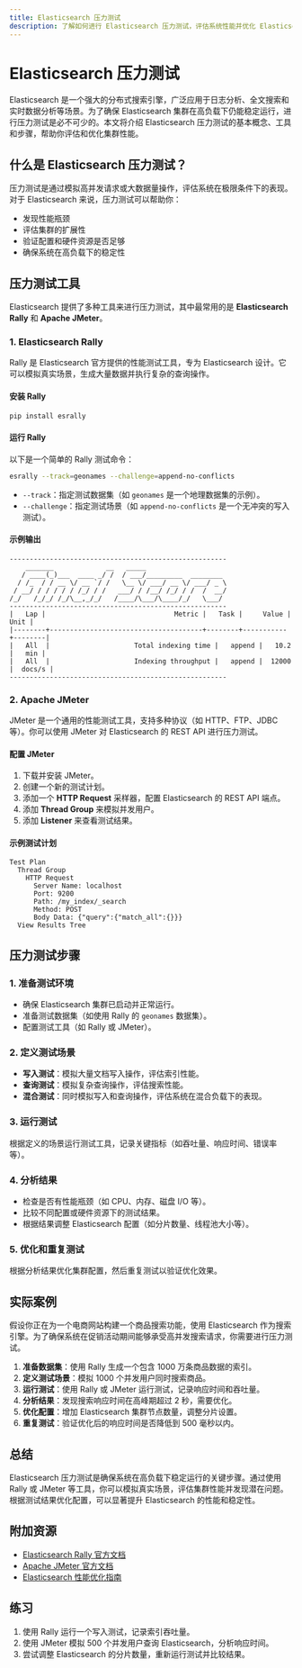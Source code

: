 ```yaml
---
title: Elasticsearch 压力测试
description: 了解如何进行 Elasticsearch 压力测试，评估系统性能并优化 Elasticsearch 集群。
---
```


# Elasticsearch 压力测试

Elasticsearch 是一个强大的分布式搜索引擎，广泛应用于日志分析、全文搜索和实时数据分析等场景。为了确保 Elasticsearch 集群在高负载下仍能稳定运行，进行压力测试是必不可少的。本文将介绍 Elasticsearch 压力测试的基本概念、工具和步骤，帮助你评估和优化集群性能。

## 什么是 Elasticsearch 压力测试？

压力测试是通过模拟高并发请求或大数据量操作，评估系统在极限条件下的表现。对于 Elasticsearch 来说，压力测试可以帮助你：

- 发现性能瓶颈
- 评估集群的扩展性
- 验证配置和硬件资源是否足够
- 确保系统在高负载下的稳定性

## 压力测试工具

Elasticsearch 提供了多种工具来进行压力测试，其中最常用的是 **Elasticsearch Rally** 和 **Apache JMeter**。

### 1. Elasticsearch Rally

Rally 是 Elasticsearch 官方提供的性能测试工具，专为 Elasticsearch 设计。它可以模拟真实场景，生成大量数据并执行复杂的查询操作。

#### 安装 Rally

```bash
pip install esrally
```

#### 运行 Rally

以下是一个简单的 Rally 测试命令：

```bash
esrally --track=geonames --challenge=append-no-conflicts
```

- `--track`：指定测试数据集（如 `geonames` 是一个地理数据集的示例）。
- `--challenge`：指定测试场景（如 `append-no-conflicts` 是一个无冲突的写入测试）。

#### 示例输出

```plaintext
------------------------------------------------------
    _______             __   _____
   / ____(_)___  ____ _/ /  / ___/_________  ________
  / /_  / / __ \/ __ `/ /   \__ \/ ___/ __ \/ ___/ _ \
 / __/ / / / / / /_/ / /   ___/ / /__/ /_/ / /  /  __/
/_/   /_/_/ /_/\__,_/_/   /____/\___/\____/_/   \___/
------------------------------------------------------
|   Lap |                                Metric |   Task |     Value |   Unit |
|--------+--------------------------------------+--------+-----------+--------|
|   All  |                     Total indexing time |   append |   10.2 |   min |
|   All  |                     Indexing throughput |   append |  12000 |  docs/s |
------------------------------------------------------
```

### 2. Apache JMeter

JMeter 是一个通用的性能测试工具，支持多种协议（如 HTTP、FTP、JDBC 等）。你可以使用 JMeter 对 Elasticsearch 的 REST API 进行压力测试。

#### 配置 JMeter

1. 下载并安装 JMeter。
2. 创建一个新的测试计划。
3. 添加一个 **HTTP Request** 采样器，配置 Elasticsearch 的 REST API 端点。
4. 添加 **Thread Group** 来模拟并发用户。
5. 添加 **Listener** 来查看测试结果。

#### 示例测试计划

```plaintext
Test Plan
  Thread Group
    HTTP Request
      Server Name: localhost
      Port: 9200
      Path: /my_index/_search
      Method: POST
      Body Data: {"query":{"match_all":{}}}
  View Results Tree
```

## 压力测试步骤

### 1. 准备测试环境

- 确保 Elasticsearch 集群已启动并正常运行。
- 准备测试数据集（如使用 Rally 的 `geonames` 数据集）。
- 配置测试工具（如 Rally 或 JMeter）。

### 2. 定义测试场景

- **写入测试**：模拟大量文档写入操作，评估索引性能。
- **查询测试**：模拟复杂查询操作，评估搜索性能。
- **混合测试**：同时模拟写入和查询操作，评估系统在混合负载下的表现。

### 3. 运行测试

根据定义的场景运行测试工具，记录关键指标（如吞吐量、响应时间、错误率等）。

### 4. 分析结果

- 检查是否有性能瓶颈（如 CPU、内存、磁盘 I/O 等）。
- 比较不同配置或硬件资源下的测试结果。
- 根据结果调整 Elasticsearch 配置（如分片数量、线程池大小等）。

### 5. 优化和重复测试

根据分析结果优化集群配置，然后重复测试以验证优化效果。

## 实际案例

假设你正在为一个电商网站构建一个商品搜索功能，使用 Elasticsearch 作为搜索引擎。为了确保系统在促销活动期间能够承受高并发搜索请求，你需要进行压力测试。

1. **准备数据集**：使用 Rally 生成一个包含 1000 万条商品数据的索引。
2. **定义测试场景**：模拟 1000 个并发用户同时搜索商品。
3. **运行测试**：使用 Rally 或 JMeter 运行测试，记录响应时间和吞吐量。
4. **分析结果**：发现搜索响应时间在高峰期超过 2 秒，需要优化。
5. **优化配置**：增加 Elasticsearch 集群节点数量，调整分片设置。
6. **重复测试**：验证优化后的响应时间是否降低到 500 毫秒以内。

## 总结

Elasticsearch 压力测试是确保系统在高负载下稳定运行的关键步骤。通过使用 Rally 或 JMeter 等工具，你可以模拟真实场景，评估集群性能并发现潜在问题。根据测试结果优化配置，可以显著提升 Elasticsearch 的性能和稳定性。

## 附加资源

- [Elasticsearch Rally 官方文档](https://esrally.readthedocs.io/en/stable/)
- [Apache JMeter 官方文档](https://jmeter.apache.org/usermanual/index.html)
- [Elasticsearch 性能优化指南](https://www.elastic.co/guide/en/elasticsearch/reference/current/tune-for-search-speed.html)

## 练习

1. 使用 Rally 运行一个写入测试，记录索引吞吐量。
2. 使用 JMeter 模拟 500 个并发用户查询 Elasticsearch，分析响应时间。
3. 尝试调整 Elasticsearch 的分片数量，重新运行测试并比较结果。